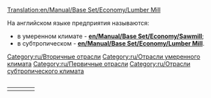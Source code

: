 [[Translation:en/Manual/Base Set/Economy/Lumber Mill]]
<table align="right"><tr valign="top">
<td>

{{ru/Промышленность| имя=Лесопилка (умеренный климат)
| Изображение=Sawmill.png
| Климат=[[ru/Manual/Климат#Умеренный|Умеренный]]
| Принимает=[[ru/Manual/Base Set/Economy/Древесина|Древесина]]
| Производит=[[ru/Manual/Base Set/Economy/Товары|Товары]]
| Примечания=нет
}}
[[Category:ru/Вторичные отрасли]]
[[Category:ru/Отрасли умеренного климата]]
<td/>
<td>

{{ru/Промышленность| имя=Лесопилка (субтропический климат)
| Изображение=Lumbermill.png
| Климат=[[ru/Manual/Климат#Субтропический|Субтропический]]
| Принимает=ничего
| Производит=[[ru/Manual/Base Set/Economy/Древесина|Древесина]]
| Примечания=Не создается при генерации карты и не строится впоследствии. Строительство должно быть профинансировано игроком.<br>
Постройка возможна только в области [[en/unsorted/Tree Type 4|тропического леса]], где лесопилка будет пилить деревья по одной ячейке за раз в пределах некоторой области. Как только все деревья будут срублены, производительность лесопилки упадет до 0. Как следствие, данному предприятию требуется частая высадка новых деревьев.
}}
[[Category:ru/Первичные отрасли]]
[[Category:ru/Отрасли субтропического климата]]
<td/><tr/>
На английском языке предприятия называются:
*в умеренном климате - '''[[en/Manual/Base Set/Economy/Sawmill]]''';
*в субтропическом - '''[[en/Manual/Base Set/Economy/Lumber Mill]]'''.

{{ru/Navbox Промышленность}}